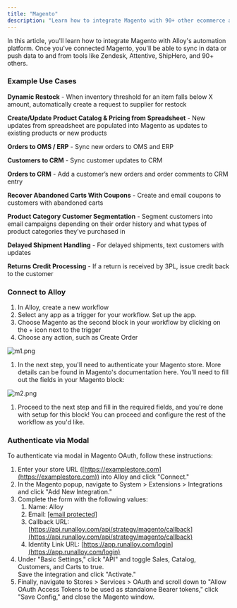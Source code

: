 ```yaml
---
title: "Magento"
description: "Learn how to integrate Magento with 90+ other ecommerce apps"
---
```


In this article, you'll learn how to integrate Magento with Alloy's automation platform. Once you've connected Magento, you'll be able to sync in data or push data to and from tools like Zendesk, Attentive, ShipHero, and 90+ others.

### Example Use Cases

**Dynamic Restock** \- When inventory threshold for an item falls below X amount, automatically create a request to supplier for restock

**Create/Update Product Catalog & Pricing from Spreadsheet** \- New updates from spreadsheet are populated into Magento as updates to existing products or new products

**Orders to OMS / ERP** \- Sync new orders to OMS and ERP

**Customers to CRM** \- Sync customer updates to CRM

**Orders to CRM** \- Add a customer’s new orders and order comments to CRM entry

**Recover Abandoned Carts With Coupons** \- Create and email coupons to customers with abandoned carts 

**Product Category Customer Segmentation** \- Segment customers into email campaigns depending on their order history and what types of product categories they’ve purchased in

**Delayed Shipment Handling** \- For delayed shipments, text customers with updates

**Returns Credit Processing** \- If a return is received by 3PL, issue credit back to the customer 

### Connect to Alloy

1. In Alloy, create a new workflow
2. Select any app as a trigger for your workflow. Set up the app.
3. Choose Magento as the second block in your workflow by clicking on the + icon next to the trigger
4. Choose any action, such as Create Order

![](/images/be2aa09-m1.png "m1.png")

1. In the next step, you'll need to authenticate your Magento store. More details can be found in Magento's documentation here. You'll need to fill out the fields in your Magento block:

![](/images/441948e-m2.png "m2.png")

1. Proceed to the next step and fill in the required fields, and you're done with setup for this block! You can proceed and configure the rest of the workflow as you'd like.

### Authenticate via Modal

To authenticate via modal in Magento OAuth, follow these instructions:

1. Enter your store URL ([https://examplestore.com](https://examplestore.com)) into Alloy and click "Connect."
2. In the Magento popup, navigate to System > Extensions > Integrations and click "Add New Integration."
3. Complete the form with the following values:  
   1. Name: Alloy  
   2. Email: [\[email protected\]](/cdn-cgi/l/email-protection#52313d3c263331261220273c333e3e3d2b7c313d3f)  
   3. Callback URL: [https://api.runalloy.com/api/strategy/magento/callback](https://api.runalloy.com/api/strategy/magento/callback)  
   4. Identity Link URL: [https://app.runalloy.com/login](https://app.runalloy.com/login)
4. Under "Basic Settings," click "API" and toggle Sales, Catalog, Customers, and Carts to true.  
Save the integration and click "Activate."
5. Finally, navigate to Stores > Services > OAuth and scroll down to "Allow OAuth Access Tokens to be used as standalone Bearer tokens," click "Save Config," and close the Magento window.